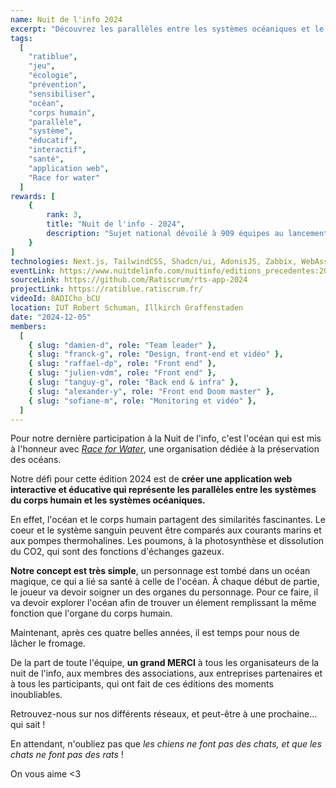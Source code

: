 ```yaml
---
name: Nuit de l'info 2024
excerpt: "Découvrez les parallèles entre les systèmes océaniques et le corps humain."
tags:
  [
    "ratiblue",
    "jeu",
    "écologie",
    "prévention",
    "sensibiliser",
    "océan",
    "corps humain",
    "parallèle",
    "système",
    "éducatif",
    "interactif",
    "santé",
    "application web",
    "Race for water"
  ]
rewards: [
    {
        rank: 3,
        title: "Nuit de l'info - 2024",
        description: "Sujet national dévoilé à 909 équipes au lancement de la nuit."
    }
]
technologies: Next.js, TailwindCSS, Shadcn/ui, AdonisJS, Zabbix, WebAssembly/Emscripten.
eventLink: https://www.nuitdelinfo.com/nuitinfo/editions_precedentes:2024
sourceLink: https://github.com/Ratiscrum/rts-app-2024
projectLink: https://ratiblue.ratiscrum.fr/
videoId: 8ADICho_bCU
location: IUT Robert Schuman, Illkirch Graffenstaden
date: "2024-12-05"
members:
  [
    { slug: "damien-d", role: "Team leader" },
    { slug: "franck-g", role: "Design, front-end et vidéo" },
    { slug: "raffael-dp", role: "Front end" },
    { slug: "julien-vdm", role: "Front end" },
    { slug: "tanguy-g", role: "Back end & infra" },
    { slug: "alexander-y", role: "Front end Doom master" },
    { slug: "sofiane-m", role: "Monitoring et vidéo" },
  ]
---
```


Pour notre dernière participation à la Nuit de l'info, c'est l'océan qui est mis à l'honneur avec [*Race for Water*](https://www.raceforwater.org/fr/), une organisation dédiée à la préservation des océans.

Notre défi pour cette édition 2024 est de **créer une application web interactive et éducative qui représente les parallèles entre les systèmes du corps humain et les systèmes océaniques.**

En effet, l'océan et le corps humain partagent des similarités fascinantes. Le coeur et le système sanguin peuvent être comparés aux courants marins et aux pompes thermohalines. Les poumons, à la photosynthèse et dissolution du CO2, qui sont des fonctions d'échanges gazeux.

**Notre concept est très simple**, un personnage est tombé dans un océan magique, ce qui a lié sa santé à celle de l'océan. À chaque début de partie, le joueur va devoir soigner un des organes du personnage. Pour ce faire, il va devoir explorer l'océan afin de trouver un élement remplissant la même fonction que l'organe du corps humain.

Maintenant, après ces quatre belles années, il est temps pour nous de lâcher le fromage.

De la part de toute l'équipe, **un grand MERCI** à tous les organisateurs de la nuit de l'info, aux membres des associations, aux entreprises partenaires et à tous les participants, qui ont fait de ces éditions des moments inoubliables.

Retrouvez-nous sur nos différents réseaux, et peut-être à une prochaine... qui sait !

En attendant, n'oubliez pas que *les chiens ne font pas des chats, et que les chats ne font pas des rats* !

On vous aime \<3